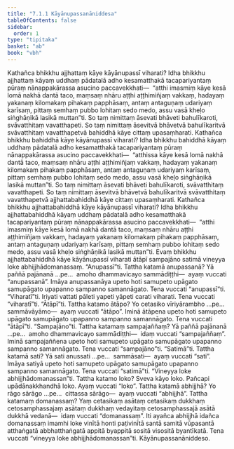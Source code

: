 ```yaml
---
title: "7.1.1 Kāyānupassanāniddesa"
tableOfContents: false
sidebar:
  order: 1
type: "tipitaka"
basket: "ab"
book: "vbh"
---
```



<DynamicBreadcrumb />

<Division number="356" book="vbh">

<Paragraph number="1336" book="vbh">
Kathañca bhikkhu ajjhattaṃ kāye kāyānupassī viharati? Idha bhikkhu ajjhattaṃ kāyaṃ uddhaṃ pādatalā adho kesamatthakā tacapariyantaṃ pūraṃ nānappakārassa asucino paccavekkhati—  “atthi imasmiṃ kāye kesā lomā nakhā dantā taco, maṃsaṃ nhāru aṭṭhi aṭṭhimiñjaṃ vakkaṃ, hadayaṃ yakanaṃ kilomakaṃ pihakaṃ papphāsaṃ, antaṃ antaguṇaṃ udariyaṃ karīsaṃ, pittaṃ semhaṃ pubbo lohitaṃ sedo medo, assu vasā kheḷo siṅghāṇikā lasikā muttan”ti. So taṃ nimittaṃ āsevati bhāveti bahulīkaroti, svāvatthitaṃ vavatthapeti. So taṃ nimittaṃ āsevitvā bhāvetvā bahulīkaritvā svāvatthitaṃ vavatthapetvā bahiddhā kāye cittaṃ upasaṃharati.
</Paragraph>

<Paragraph number="1337" book="vbh">
Kathañca bhikkhu bahiddhā kāye kāyānupassī viharati? Idha bhikkhu bahiddhā kāyaṃ uddhaṃ pādatalā adho kesamatthakā tacapariyantaṃ pūraṃ nānappakārassa asucino paccavekkhati—  “atthissa kāye kesā lomā nakhā dantā taco, maṃsaṃ nhāru aṭṭhi aṭṭhimiñjaṃ vakkaṃ, hadayaṃ yakanaṃ kilomakaṃ pihakaṃ papphāsaṃ, antaṃ antaguṇaṃ udariyaṃ karīsaṃ, pittaṃ semhaṃ pubbo lohitaṃ sedo medo, assu vasā kheḷo siṅghāṇikā lasikā muttan”ti. So taṃ nimittaṃ āsevati bhāveti bahulīkaroti, svāvatthitaṃ vavatthapeti. So taṃ nimittaṃ āsevitvā bhāvetvā bahulīkaritvā svāvatthitaṃ vavatthapetvā ajjhattabahiddhā kāye cittaṃ upasaṃharati.
</Paragraph>

<Paragraph number="1338" book="vbh">
Kathañca bhikkhu ajjhattabahiddhā kāye kāyānupassī viharati? Idha bhikkhu ajjhattabahiddhā kāyaṃ uddhaṃ pādatalā adho kesamatthakā tacapariyantaṃ pūraṃ nānappakārassa asucino paccavekkhati—  “atthi imasmiṃ kāye kesā lomā nakhā dantā taco, maṃsaṃ nhāru aṭṭhi aṭṭhimiñjaṃ vakkaṃ, hadayaṃ yakanaṃ kilomakaṃ pihakaṃ papphāsaṃ, antaṃ antaguṇaṃ udariyaṃ karīsaṃ, pittaṃ semhaṃ pubbo lohitaṃ sedo medo, assu vasā kheḷo siṅghāṇikā lasikā muttan”ti. Evaṃ bhikkhu ajjhattabahiddhā kāye kāyānupassī viharati ātāpī sampajāno satimā vineyya loke abhijjhādomanassaṃ.
</Paragraph>

</Division>
<Division number="357" book="vbh">

<Paragraph number="1339" book="vbh">
“Anupassī”ti. Tattha katamā anupassanā? Yā paññā pajānanā …pe…  amoho dhammavicayo sammādiṭṭhi—  ayaṃ vuccati “anupassanā”. Imāya anupassanāya upeto hoti samupeto upāgato samupāgato upapanno sampanno samannāgato. Tena vuccati “anupassī”ti.
</Paragraph>

</Division>
<Division number="358" book="vbh">

<Paragraph number="1340" book="vbh">
“Viharatī”ti. Iriyati vattati pāleti yapeti yāpeti carati viharati. Tena vuccati “viharatī”ti.
</Paragraph>

</Division>
<Division number="359" book="vbh">

<Paragraph number="1341" book="vbh">
“Ātāpī”ti. Tattha katamo ātāpo? Yo cetasiko vīriyārambho …pe…  sammāvāyāmo—  ayaṃ vuccati “ātāpo”. Iminā ātāpena upeto hoti samupeto upāgato samupāgato upapanno sampanno samannāgato. Tena vuccati “ātāpī”ti.
</Paragraph>

</Division>
<Division number="360" book="vbh">

<Paragraph number="1342" book="vbh">
“Sampajāno”ti. Tattha katamaṃ sampajaññaṃ? Yā paññā pajānanā …pe…  amoho dhammavicayo sammādiṭṭhi—  idaṃ vuccati “sampajaññaṃ”. Iminā sampajaññena upeto hoti samupeto upāgato samupāgato upapanno sampanno samannāgato. Tena vuccati “sampajāno”ti.
</Paragraph>

</Division>
<Division number="361" book="vbh">

<Paragraph number="1343" book="vbh">
“Satimā”ti. Tattha katamā sati? Yā sati anussati …pe…  sammāsati—  ayaṃ vuccati “sati”. Imāya satiyā upeto hoti samupeto upāgato samupāgato upapanno sampanno samannāgato. Tena vuccati “satimā”ti.
</Paragraph>

</Division>
<Division number="362" book="vbh">

<Paragraph number="1344" book="vbh">
“Vineyya loke abhijjhādomanassan”ti. Tattha katamo loko? Sveva kāyo loko. Pañcapi upādānakkhandhā loko. Ayaṃ vuccati “loko”. Tattha katamā abhijjhā? Yo rāgo sārāgo …pe…  cittassa sārāgo—  ayaṃ vuccati “abhijjhā”. Tattha katamaṃ domanassaṃ? Yaṃ cetasikaṃ asātaṃ cetasikaṃ dukkhaṃ cetosamphassajaṃ asātaṃ dukkhaṃ vedayitaṃ cetosamphassajā asātā dukkhā vedanā—  idaṃ vuccati “domanassaṃ”. Iti ayañca abhijjhā idañca domanassaṃ imamhi loke vinītā honti paṭivinītā santā samitā vūpasantā atthaṅgatā abbhatthaṅgatā appitā byappitā sositā visositā byantīkatā. Tena vuccati “vineyya loke abhijjhādomanassan”ti.

</Paragraph>
</Division>

<Paragraph number="1345" type="center" book="vbh">
Kāyānupassanāniddeso.
</Paragraph>